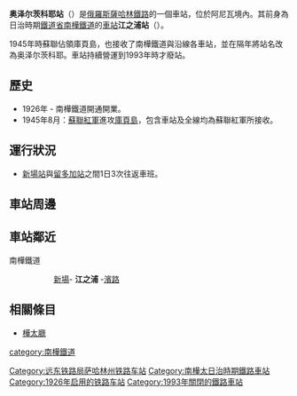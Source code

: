 {{Expand Russian|Озерецкое (платформа)}}
'''奥泽尔茨科耶站'''（{{lang-rus|Озерецкое|Ozeretskoe}}）是[[俄羅斯|俄羅斯]][[薩哈林鐵路|薩哈林鐵路]]的一個車站，位於阿尼瓦境內。其前身為日治時期[[鐵道省_(日本)|鐵道省]][[南樺鐵道|南樺鐵道]]的[[鐵路車站|車站]]'''江之浦站'''（{{jpn|j=江ノ浦駅|hg=えのうらえき|rm=Enoura eki|f=y}}）。

1945年時蘇聯佔領庫頁島，也接收了南樺鐵道與沿線各車站，並在隔年將站名改為奥泽尔茨科耶。車站持續營運到1993年時才廢站。

==歷史== 
* 1926年 - 南樺鐵道開通開業。
* 1945年8月：[[蘇聯紅軍|蘇聯紅軍]]進攻[[庫頁島|庫頁島]]，包含車站及全線均為蘇聯紅軍所接收。

==運行狀況== 
* [[新場站|新場站]]與[[留多加站|留多加站]]之間1日3次往返車班。

==車站周邊==

==車站鄰近==
;南樺鐵道
:: [[新場站_(樺太廳)|新場]]- '''江之浦''' -[[濱路站|濱路]]

==相關條目==
*[[樺太廳|樺太廳]]

{{南樺鐵道線}}
[[Category:远东铁路局萨哈林州铁路车站|Category:远东铁路局萨哈林州铁路车站]]
[[Category:南樺太日治時期鐵路車站|Category:南樺太日治時期鐵路車站]]
[[category:南樺鐵道|category:南樺鐵道]]
[[Category:1926年启用的铁路车站|Category:1926年启用的铁路车站]]
[[Category:1993年關閉的鐵路車站|Category:1993年關閉的鐵路車站]]